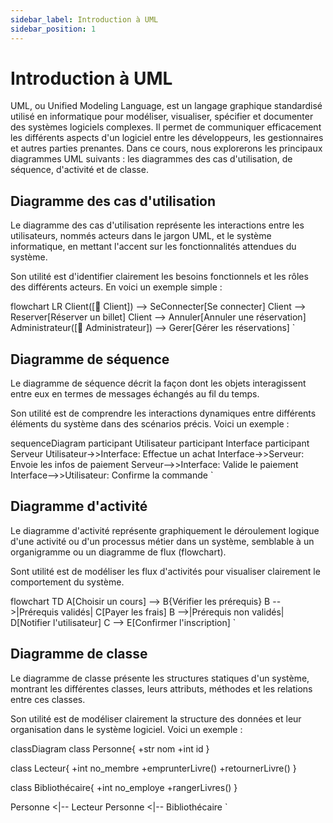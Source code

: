 ```yaml
---
sidebar_label: Introduction à UML
sidebar_position: 1
---
```


# Introduction à UML

UML, ou Unified Modeling Language, est un langage graphique standardisé utilisé
en informatique pour modéliser, visualiser, spécifier et documenter des
systèmes logiciels complexes. Il permet de communiquer efficacement les
différents aspects d'un logiciel entre les développeurs, les gestionnaires et
autres parties prenantes. Dans ce cours, nous explorerons les principaux
diagrammes UML suivants : les diagrammes des cas d'utilisation, de séquence,
d'activité et de classe.


## Diagramme des cas d'utilisation

Le diagramme des cas d'utilisation représente les interactions entre les
utilisateurs, nommés acteurs dans le jargon UML, et le système informatique, en
mettant l'accent sur les fonctionnalités attendues du système.

Son utilité est d'identifier clairement les besoins fonctionnels et les rôles des
différents acteurs. En voici un exemple simple :

flowchart LR
  Client([👤 Client]) --> SeConnecter[Se connecter]
  Client --> Reserver[Réserver un billet]
  Client --> Annuler[Annuler une réservation]
  Administrateur([👤 Administrateur]) --> Gerer[Gérer les réservations]
`

<WithMermaidCode code={d1} />

## Diagramme de séquence

Le diagramme de séquence décrit la façon dont les objets interagissent entre
eux en termes de messages échangés au fil du temps.

Son utilité est de comprendre les interactions dynamiques entre différents
éléments du système dans des scénarios précis. Voici un exemple :

sequenceDiagram
  participant Utilisateur
  participant Interface
  participant Serveur
  Utilisateur->>Interface: Effectue un achat
  Interface->>Serveur: Envoie les infos de paiement
  Serveur-->>Interface: Valide le paiement
  Interface-->>Utilisateur: Confirme la commande
`

<WithMermaidCode code={d2} />

## Diagramme d'activité

Le diagramme d'activité représente graphiquement le déroulement logique d'une
activité ou d'un processus métier dans un système, semblable à un organigramme ou un diagramme de flux (flowchart).

Sont utilité est de modéliser les flux d'activités pour visualiser clairement le comportement du système.

flowchart TD
  A[Choisir un cours] --> B{Vérifier les prérequis}
  B -->|Prérequis validés| C[Payer les frais]
  B -->|Prérequis non validés| D[Notifier l'utilisateur]
  C --> E[Confirmer l'inscription]
`

<WithMermaidCode code={d3} />

## Diagramme de classe

Le diagramme de classe présente les structures statiques d'un système, montrant
les différentes classes, leurs attributs, méthodes et les relations entre ces
classes.

Son utilité est de modéliser clairement la structure des données et leur
organisation dans le système logiciel. Voici un exemple :

classDiagram
  class Personne{
    +str nom
    +int id
  }

  class Lecteur{
    +int no_membre
    +emprunterLivre()
    +retournerLivre()
  }

  class Bibliothécaire{
    +int no_employe
    +rangerLivres()
  }

  Personne  <|-- Lecteur
  Personne  <|-- Bibliothécaire
`

<WithMermaidCode code={d4} />